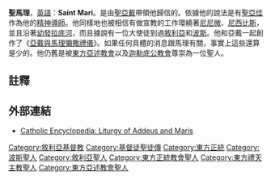 {{東方基督教}}
'''聖馬理'''，[[英語|英語]]：'''Saint Mari'''。是由[[聖亞戴|聖亞戴]]帶領他歸信的。依據他的說法是有[[聖亞佳|聖亞佳]]作為他的[[精神導師|精神導師]]。他同樣地也被相信有做宣教的工作環繞著[[尼尼微|尼尼微]]、[[尼西比斯|尼西比斯]]，並且沿著[[幼發拉底河|幼發拉底河]]，而且據說有一位大使徒到過[[敘利亞|敘利亞]]和[[波斯帝國|波斯]]。他和亞戴一起創作了《[[亞戴與馬理彌撒禮儀|亞戴與馬理彌撒禮儀]]》。如果任何具體的消息跟馬理有關，事實上這些還算是少的。他仍舊是被[[東方亞述教會|東方亞述教會]]以及[[迦勒底公教會|迦勒底公教會]]尊崇為一位聖人。

{{Saint-stub}}

== 註釋 ==
{{cite book |first=Attwater|others=Donald 以及 Catherine Rachel John|title=''The Penguin Dictionary of Saints''||location=[[紐約|紐約]]|date=1993|publisher=Penguin Books |isbn=0140513124|language=en}}
== 外部連結 ==
*{{en}} [http://www.newadvent.org/cathen/01136d.htm Catholic Encyclopedia: Liturgy of Addeus and Maris] {{Wayback|url=http://www.newadvent.org/cathen/01136d.htm |date=20080504110916 }}

[[Category:敘利亞基督教|Category:敘利亞基督教]]
[[Category:基督徒聖徒傳|Category:基督徒聖徒傳]]
[[Category:東方正統|Category:東方正統]]
[[Category:波斯聖人|Category:波斯聖人]]
[[Category:敘利亞聖人|Category:敘利亞聖人]]
[[Category:東方正統教會聖人|Category:東方正統教會聖人]]
[[Category:東方禮天主教聖人|Category:東方禮天主教聖人]]
[[Category:東方亞述教會聖人|Category:東方亞述教會聖人]]